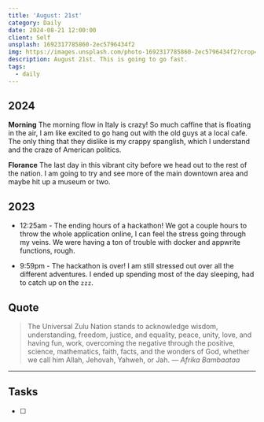 ```yaml
---
title: 'August: 21st'
category: Daily
date: 2024-08-21 12:00:00
client: Self
unsplash: 1692317785860-2ec5796434f2
img: https://images.unsplash.com/photo-1692317785860-2ec5796434f2?crop=entropy&cs=srgb&fm=jpg&ixid=MnwzNjM5Nzd8MHwxfHJhbmRvbXx8fHx8fHx8fDE2ODE3NDg2ODY&ixlib=rb-4.0.3&q=85
description: August 21st. This is going to go fast.
tags:
  - daily
---
```



## 2024

**Morning**
The morning flow in Italy is crazy!
So much caffine that is floating in the air, I am like excited to go hang out with the old guys at a local cafe.
The only thing that they dislike is my crappy spanglish, which I understand and the craze of American politics.

**Florance**
The last day in this vibrant city before we head out to the rest of the nation.
I am going to try and see more of the main downtown area and maybe hit up a museum or two.

<Adsense />

## 2023

- 12:25am - The ending hours of a hackathon! We got a couple hours to throw the whole application online, I can feel the stress going through my veins. We were having a ton of trouble with docker and appwrite functions, rough.

- 9:59pm - The hackathon is over! I am still stressed out over all the different adventures. I ended up spending most of the day sleeping, had to catch up on the `zzz`.

## Quote

> The Universal Zulu Nation stands to acknowledge wisdom, understanding, freedom, justice, and equality, peace, unity, love, and having fun, work, overcoming the negative through the positive, science, mathematics, faith, facts, and the wonders of God, whether we call him Allah, Jehovah, Yahweh, or Jah.
> — <cite>Afrika Bambaataa</cite>

---

## Tasks

- [ ]

